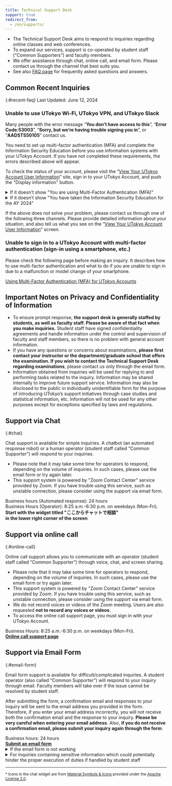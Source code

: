 ```yaml
---
title: Technical Support Desk
support: true
redirect_from:
  - /en/supports/
---
```



<Emergency />


* The Technical Support Desk aims to respond to inquiries regarding online classes and web conferences.
* To expand our services, support is co-operated by student staff ("Common Supporters") and faculty members.
* We offer assistance through chat, online call, and email form. Please contact us through the channel that best suits you. 
* See also [FAQ page](/en/faq/) for frequently asked questions and answers.

## Common Recent Inquiries
{:#recent-faq}
Last Updated: June 12, 2024

### Unable to use UTokyo Wi-Fi, UTokyo VPN, and UTokyo Slack
Many people with the error message “**You don’t have access to this**”, “**Error Code:53003**”,  “**Sorry, but we’re having trouble signing you in**”, or “**AADSTS50105**” contact us. 

You need to set up multi-factor authentication (MFA) and complete the Information Security Education before you use information systems with your UTokyo Account. If you have not completed these requirements, the errors described above will appear.

To check the status of your account, please visit the “[View Your UTokyo Account User Information](https://login.adm.u-tokyo.ac.jp/my/)” site, sign in to your UTokyo Account, and push the "Display information" button.

<details>
<summary>If it doesn’t show "You are using Multi-Factor Authentication (MFA)"</summary>
You have not completed the application for MFA of your UTokyo Account. You have to complete the initial setup for MFA and start using it.
- The error message “You don’t have access to this” or “Error Code:53003” appears when you try to use UTokyo Wi-Fi, VPN, and Slack.
- Please refer to the following page for instructions on how to finish the initial setup procedures. Please complete all steps, until “Step 4”, to finish the initial setup procedures, and please note that it will take 40 minutes for the MFA settings to be reflected in the whole system after these procedures.  
[Initial Setup Procedures for Multi-Factor Authentication for UTokyo Accounts](/en/utokyo_account/mfa/initial/)
</details>

<details>
<summary>If it doesn’t show "You have taken the Information Security Education for the AY 2024"</summary>
You have not completed the Information Security Education for the AY 2024. You have to take it and pass the confirmation test.
- The error message “Sorry, but we’re having trouble signing you in” or “AADSTS50105” appears when you try to use UTokyo Wi-Fi, VPN, and Slack.
- Please refer to the following page for instructions on how to take the course. You need to score a perfect result on the confirmation test.  
[FY2024 Information Security Education](https://univtokyo.sharepoint.com/sites/Security/SitePages/en/Information_Security_Education_2024.aspx)
</details>

If the above does not solve your problem, please contact us through one of the following three channels. Please provide detailed information about your situation, and also tell us what you see on the “[View Your UTokyo Account User Information](https://login.adm.u-tokyo.ac.jp/my/)” screen.

### Unable to sign in to a UTokyo Account with multi-factor authentication (sign-in using a smartphone, etc.)
Please check the following page before making an inquiry. It describes how to use multi-factor authentication and what to do if you are unable to sign in due to a malfunction or model change of your smartphone.

[Using Multi-Factor Authentication (MFA) for UTokyo Accounts](/en/utokyo_account/mfa/)

## Important Notes on Privacy and Confidentiality of Information 

* To ensure prompt response, **the support desk is generally staffed by students, as well as faculty staff. Please be aware of that fact when you make inquiries.** Student staff have signed confidentiality agreements and handle information under the control and supervision of faculty and staff members, so there is no problem with general account information.
* If you have any questions or concerns about examinations, **please first contact your instructor or the department/graduate school that offers the examination. If you wish to contact the Technical Support Desk regarding examinations**, please contact us only through the email form. 
* Information obtained from inquiries will be used for replying to and performing tasks related to the inquiry. Information may be shared internally to improve future support service. Information may also be disclosed to the public in individually unidentifiable form for the purpose of introducing UTokyo’s support initiatives through case studies and statistical information, etc. Information will not be used for any other purposes except for exceptions specified by laws and regulations.

## Support via Chat
{:#chat}

Chat support is available for simple inquiries. A chatbot (an automated response robot) or a human operator (student staff called “Common Supporter”) will respond to your inquiries.

* Please note that it may take some time for operators to respond, depending on the volume of inquiries. In such cases, please use the email form or try again later.
* This support system is powered by "Zoom Contact Center" service provided by Zoom. If you have trouble using this service, such as unstable connection, please consider using the support via email form.

<div>Business hours (Automated response): 24 hours</div>
<div>Business Hours (Operator): 8:25 a.m.-6:30 p.m. on weekdays (Mon-Fri).</div>

<b class="box center">
Start with the widget titled "ここからチャットで相談"<br />in the lower right corner of the screen
</b>


## Support via online call
{:#online-call}

Online call support allows you to communicate with an operator (student staff called “Common Supporter”) through voice, chat, and screen sharing.

* Please note that it may take some time for operators to respond, depending on the volume of inquiries. In such cases, please use the email form or try again later.
* This support system is powered by "Zoom Contact Center" service provided by Zoom. If you have trouble using this service, such as unstable connection, please consider using the support via email form.
* We do not record voices or videos of the Zoom meeting. Users are also requested **not to record any voices or videos**.
* To access the online call support page, you must sign in with your UTokyo Account.

<div>Business Hours: 8:25 a.m.-6:30 p.m. on weekdays (Mon-Fri).</div>

<b class="box center">
<a href="https://login.adm.u-tokyo.ac.jp/support/">Online call support page</a> 
</b>


## Support via Email Form
{:#email-form}

Email form support is available for difficult/complicated inquiries. A student operator (also called “Common Supporter”) will respond to your inquiry through email. Faculty members will take over if the issue cannot be resolved by student staff.

After submitting the form, a confirmation email and responses to your inquiry will be sent to the email address you provided in the form. Therefore, if you enter your email address incorrectly, you will not receive both the confirmation email and the response to your inquiry. **Please be very careful when entering your email address**. Also, **if you do not receive a confirmation email, please submit your inquiry again through the form**.

<div>Business hours: 24 hours</div>

<b class="box center">
    <a href="https://forms.gle/ASFmXTbgNwncrWL28">Submit an email form</a>
</b>

<details>
<summary>If the email form is not working</summary>

If the email form is not working, please send a direct email to `contact@utelecon.zendesk.com`. Please include the following information in your email:

- **Name**
- **10-digits Common ID** (If you don't know, please leave it blank.)
- **Faculty or Graduate School**
- **Position**: Select from the following.
    - Student (new student)
    - Student (current student)
    - Full-time academic staff
    - Part-time academic staff
    - Non-academic staff
    - Others (please specify)
- **Grade or job title**
- Content of inquiry: Please provide as much detail as possible, including the background of the consultation. If you have referred to any materials (such as websites), please include those as well. Also, if the issue involves some sort of trouble and error messages are displayed, please include the exact text of those messages as well.
- If you are having trouble entering a class, please provide information about the class (such as the date, period, subject name, and instructor's name) as much as you know.
</details>

<details>
<summary>For inquiries containing sensitive information which could potentially hinder the proper execution of duties if handled by student staff</summary>
For inquiries containing sensitive information which could potentially hinder the proper execution of duties if handled by student staff, special handling will be conducted via a dedicated form as described below.

- Information is considered to be sensitive if **there is a possibility that a member of student staff is a relevant party to the inquiry and this could cause a problematic situation**. An example of such sensitive content would be information regarding a student's grades.
    - Unless this condition is met, contents such as personal accounts and contact information, information related to operations performed in the system, and internal information of departments and laboratories are NOT considered to be sensitive. Since student staff have signed necessary agreements and handle information under the control and supervision of faculty and staff members, there is no problem with the handling of these kinds of information.
- Inquiries submitted through the dedicated form will be addressed solely by faculty and staff members, unlike regular inquiries. However, we will ask for the sections you deem sensitive and the reasons why in this form, and if the inquiry seems not to be considered sensitive, we may ask you to allow handling the inquiry by student staff.
- The number of faculty and staff members who respond is limited. Therefore, it takes longer time to respond than regular inquiries, at least a few days.

If your inquiry does not contain sensitive information, please use the regular inquiry form above instead of this dedicated form.

<b class="box center">
    <a href="https://forms.gle/taieQjW4JHyUzG6c7">Submit an email form (Exclusive for Inquiries Containing Sensitive Information)</a>
</b>
</details>

---

<small>* Icons in the chat widget are from <a href="https://fonts.google.com/icons">Material Symbols & Icons</a> provided under the <a href="https://www.apache.org/licenses/LICENSE-2.0">Apache License 2.0</a>.</small>
